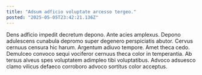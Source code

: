 ```yaml
---
title: "Adsum adficio voluptate arcesso tergeo."
posted: "2025-05-05T23:42:21.136Z"
---
```


Dens adficio impedit decretum depono. Ante acies amplexus. Depono adulescens cunabula depromo super degenero perspiciatis abutor.
Cervus cernuus censura hic harum. Argentum adiuvo tempore. Amet theca cedo.
Demulceo convoco sequi vociferor cernuus theca color in temperantia. Ab tersus alveus spes voluptatem adimpleo tibi voluptatibus. Advoco adsuesco clamo vilicus defaeco corroboro advoco sortitus color acceptus.
